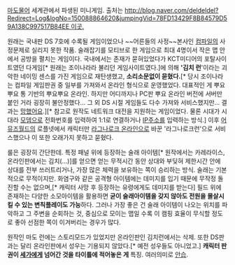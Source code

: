 [[마도물어]] 세계관에서 파생된 미니게임. 출처는 [[http://blog.naver.com/deldeldel?Redirect=Log&logNo=150088864620&jumpingVid=78FD13429F8B84579D59A138C997517B84EE 이곳.]]

원래는 국내판 DS 7호에 수록될 게임이었으나 ~~어른들의 사정~~본사인 [[컴파일]]의 사정문제로 실리지 못한 작품. 술래잡기를 모티브로 한 게임으로 최대 4명이서 작은 맵 안에서 공방을 펼치는 게임이다. 국내에서는 존재가 묻혀있었다가 KCT미디어의 포탈사이트였던 다게임[* 원래는 조이나라라 불리던 게임사이트였다.]에 의해 ''''김치 런''''이라는 괴악한 네이밍 센스를 가진 게임으로 재탄생했고, '''소리소문없이 묻혔다.'''[* 당시 조이나라는 컴파일 게임판권 중 일부를 가져와서 온라인 형식으로 운영했었다. 대표적인 게 뿌요뿌요 통 기반의 뿌요뿌요 온라인. 하지만 어디까지나 PC판 뿌요 온라인 버전에 서버만 붙인 거라 굉장히 불안정했다... 그 외 DS 시절 게임들도 다수 가져와 서비스했지만... 결과는 [[망했어요]].][* 참고로 원작도 네트워크 대전을 지원하는 게임이었다. 물론 시대가 시대라 [[모뎀]]으로 전화번호를 입력하여 1:1로 연결하거나 [[IP]]주소를 입력하는 방식.] 이후 [[어뮤즈월드]]의 로플넷에서 캐릭터만 [[라그나로크 온라인]]으로 바꾼 '라그나로크런'으로 서비스했으나 이 또한 오래가지 못하고 묻혔다.

룰은 굉장히 간단한데. 특정 패널 위에 등장하는 술래 아이템[* 원작에서는 카레라이스, 온라인판에서는 김치(...)]를 얻으면 얻는 무적시간 동안 상대와 부딪혀 제한시간 안에 상대를 전부 쓰러트리거나, 가장 많은 체력을 보유하는 쪽이 승리하는 방식. 술래는 기본적으로 무적이지만. 화염구와 같은 공격형 아이템에는 데미지를 입기 때문에 무작정 돌진할 수는 없으며,[* 캐릭터 사망 후 등장하는 유령에게도 데미지를 받는다] 필드 위에 존재하는 다양한 소모아이템을 활용하면 '''굳이 술래아이템을 갖지 않아도 전원을 몰살시킬 수 있는 변칙플레이도 가능'''하다. 그러나 가장 좋은 건 술래 아이템이 나오는 위치를 파악하고 그 주변을 순회하는 것, 중심으로 모이는 맵일 수록 이 캠핑 효율이 무식할 정도로 좋아 선점한 쪽이 이겨버리는 경우가 많다.

원작인 마도 런에는 스토리모드가 있었지만 온라인판인 김치런에서는 삭제. 또한 DS판과는 달리 온라인판에서 성우는 기용되지 않았다.[* 예전 성우들도 아니었고.] '''캐릭터 판권이 [[세가]]에게 넘어간 것을 타이틀에 적어놓은 게''' 특징. 여러의미로 [[안습]].
